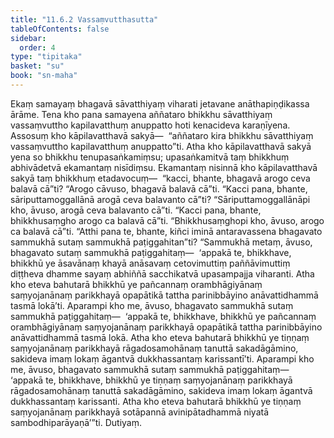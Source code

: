 ```yaml
---
title: "11.6.2 Vassaṃvutthasutta"
tableOfContents: false
sidebar:
  order: 4
type: "tipitaka"
basket: "su"
book: "sn-maha"
---
```



<DynamicBreadcrumb />

<Division number="1048" book="sn-maha">

<Paragraph number="2097" book="sn-maha">
Ekaṃ samayaṃ bhagavā sāvatthiyaṃ viharati jetavane anāthapiṇḍikassa ārāme. Tena kho pana samayena aññataro bhikkhu sāvatthiyaṃ vassaṃvuttho kapilavatthuṃ anuppatto hoti kenacideva karaṇīyena. Assosuṃ kho kāpilavatthavā sakyā—  “aññataro kira bhikkhu sāvatthiyaṃ vassaṃvuttho kapilavatthuṃ anuppatto”ti.
</Paragraph>

<Paragraph number="2098" book="sn-maha">
Atha kho kāpilavatthavā sakyā yena so bhikkhu tenupasaṅkamiṃsu; upasaṅkamitvā taṃ bhikkhuṃ abhivādetvā ekamantaṃ nisīdiṃsu. Ekamantaṃ nisinnā kho kāpilavatthavā sakyā taṃ bhikkhuṃ etadavocuṃ—  “kacci, bhante, bhagavā arogo ceva balavā cā”ti? “Arogo cāvuso, bhagavā balavā cā”ti.
</Paragraph>

<Paragraph number="2099" book="sn-maha">
“Kacci pana, bhante, sāriputtamoggallānā arogā ceva balavanto cā”ti? “Sāriputtamoggallānāpi kho, āvuso, arogā ceva balavanto cā”ti.
</Paragraph>

<Paragraph number="2100" book="sn-maha">
“Kacci pana, bhante, bhikkhusaṃgho arogo ca balavā cā”ti. “Bhikkhusaṃghopi kho, āvuso, arogo ca balavā cā”ti.
</Paragraph>

<Paragraph number="2101" book="sn-maha">
“Atthi pana te, bhante, kiñci iminā antaravassena bhagavato sammukhā sutaṃ sammukhā paṭiggahitan”ti? “Sammukhā metaṃ, āvuso, bhagavato sutaṃ sammukhā paṭiggahitaṃ—  ‘appakā te, bhikkhave, bhikkhū ye āsavānaṃ khayā anāsavaṃ cetovimuttiṃ paññāvimuttiṃ diṭṭheva dhamme sayaṃ abhiññā sacchikatvā upasampajja viharanti. Atha kho eteva bahutarā bhikkhū ye pañcannaṃ orambhāgiyānaṃ saṃyojanānaṃ parikkhayā opapātikā tattha parinibbāyino anāvattidhammā tasmā lokā’ti.
</Paragraph>

<Paragraph number="2102" book="sn-maha">
Aparampi kho me, āvuso, bhagavato sammukhā sutaṃ sammukhā paṭiggahitaṃ—  ‘appakā te, bhikkhave, bhikkhū ye pañcannaṃ orambhāgiyānaṃ saṃyojanānaṃ parikkhayā opapātikā tattha parinibbāyino anāvattidhammā tasmā lokā. Atha kho eteva bahutarā bhikkhū ye tiṇṇaṃ saṃyojanānaṃ parikkhayā rāgadosamohānaṃ tanuttā sakadāgāmino, sakideva imaṃ lokaṃ āgantvā dukkhassantaṃ karissantī’ti.
</Paragraph>

<Paragraph number="2103" book="sn-maha">
Aparampi kho me, āvuso, bhagavato sammukhā sutaṃ sammukhā paṭiggahitaṃ—  ‘appakā te, bhikkhave, bhikkhū ye tiṇṇaṃ saṃyojanānaṃ parikkhayā rāgadosamohānaṃ tanuttā sakadāgāmino, sakideva imaṃ lokaṃ āgantvā dukkhassantaṃ karissanti. Atha kho eteva bahutarā bhikkhū ye tiṇṇaṃ saṃyojanānaṃ parikkhayā sotāpannā avinipātadhammā niyatā sambodhiparāyaṇā’”ti.

</Paragraph>
</Division>

<Paragraph number="2104" type="center" book="sn-maha">
Dutiyaṃ.
</Paragraph>